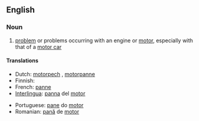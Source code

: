 ==English==

===Noun===
{{en-noun|sg=[[engine]] [[trouble]]}}

# [[problem]] or problems occurring with an engine or [[motor]], especially with that of a [[motor car]]

====Translations====
{{top}}
* Dutch: [[motorpech]] {{f}}, [[motorpanne]] {{f}}
* Finnish: {{t|fi|moottorivika}}
* French: [[panne]] {{f}}
* [[Interlingua]]: [[panna]] del [[motor]]
{{mid}}
* Portuguese: [[pane]] do [[motor]] {{m}}
* Romanian: [[pană]] de [[motor]] {{f}}
{{bottom}}